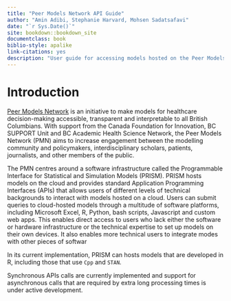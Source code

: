 ```yaml
--- 
title: "Peer Models Network API Guide"
author: "Amin Adibi, Stephanie Harvard, Mohsen Sadatsafavi"
date: "`r Sys.Date()`"
site: bookdown::bookdown_site
documentclass: book
biblio-style: apalike
link-citations: yes
description: "User guide for accessing models hosted on the Peer Models Network cloud."
---
```


# Introduction


[Peer Models Network](https://www.peermodelsnetwork.com/) is an initiative to make models for healthcare decision-making accessible, transparent and interpretable to all British Columbians. With support from the Canada Foundation for Innovation, BC SUPPORT Unit and BC Academic Health Science Network, the Peer Models Network (PMN) aims to increase engagement between the modelling community and policymakers, interdisciplinary scholars, patients, journalists, and other members of the public.

The PMN centres around a software infrastructure called the Programmable Interface for Statistical and Simulation Models (PRISM). PRISM hosts models on the cloud and provides standard Application Programming Interfaces (APIs) that allows users of different levels of technical backgrounds to interact with models hosted on a cloud. Users can submit queries to cloud-hosted models through a multitude of software platforms, including Microsoft Excel, R, Python, bash scripts, Javascript and custom web apps. This enables direct access to users who lack either the software or hardware infrastructure or the technical expertise to set up models on their own devices. It also enables more technical users to integrate modes with other pieces of softwar

In its current implementation, PRISM can hosts models that are developed in R, including those that use `Cpp` and `STAN`. 

Synchronous APIs calls are currently implemented and support for asynchronous calls that are required by extra long processing times is under active development. 
